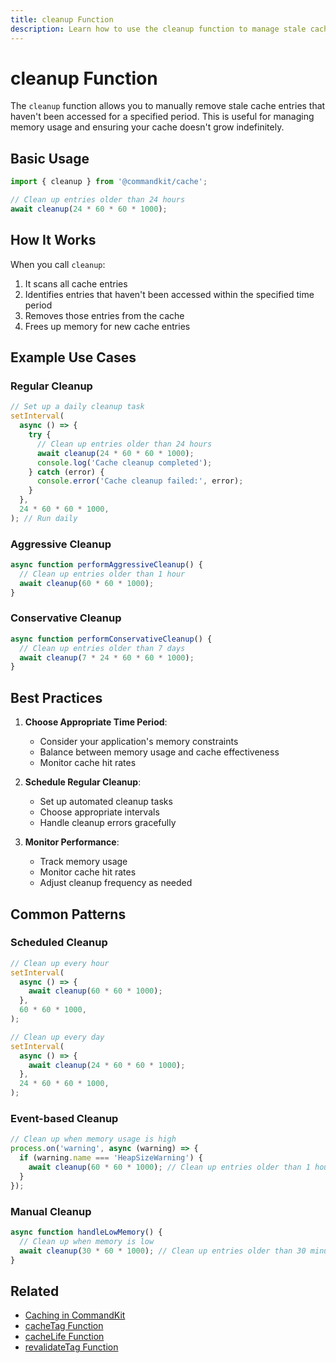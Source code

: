 ```yaml
---
title: cleanup Function
description: Learn how to use the cleanup function to manage stale cache entries and optimize memory usage.
---
```


# cleanup Function

The `cleanup` function allows you to manually remove stale cache entries that haven't been accessed for a specified period. This is useful for managing memory usage and ensuring your cache doesn't grow indefinitely.

## Basic Usage

```ts
import { cleanup } from '@commandkit/cache';

// Clean up entries older than 24 hours
await cleanup(24 * 60 * 60 * 1000);
```

## How It Works

When you call `cleanup`:

1. It scans all cache entries
2. Identifies entries that haven't been accessed within the specified time period
3. Removes those entries from the cache
4. Frees up memory for new cache entries

## Example Use Cases

### Regular Cleanup

```ts
// Set up a daily cleanup task
setInterval(
  async () => {
    try {
      // Clean up entries older than 24 hours
      await cleanup(24 * 60 * 60 * 1000);
      console.log('Cache cleanup completed');
    } catch (error) {
      console.error('Cache cleanup failed:', error);
    }
  },
  24 * 60 * 60 * 1000,
); // Run daily
```

### Aggressive Cleanup

```ts
async function performAggressiveCleanup() {
  // Clean up entries older than 1 hour
  await cleanup(60 * 60 * 1000);
}
```

### Conservative Cleanup

```ts
async function performConservativeCleanup() {
  // Clean up entries older than 7 days
  await cleanup(7 * 24 * 60 * 60 * 1000);
}
```

## Best Practices

1. **Choose Appropriate Time Period**:

   - Consider your application's memory constraints
   - Balance between memory usage and cache effectiveness
   - Monitor cache hit rates

2. **Schedule Regular Cleanup**:

   - Set up automated cleanup tasks
   - Choose appropriate intervals
   - Handle cleanup errors gracefully

3. **Monitor Performance**:
   - Track memory usage
   - Monitor cache hit rates
   - Adjust cleanup frequency as needed

## Common Patterns

### Scheduled Cleanup

```ts
// Clean up every hour
setInterval(
  async () => {
    await cleanup(60 * 60 * 1000);
  },
  60 * 60 * 1000,
);

// Clean up every day
setInterval(
  async () => {
    await cleanup(24 * 60 * 60 * 1000);
  },
  24 * 60 * 60 * 1000,
);
```

### Event-based Cleanup

```ts
// Clean up when memory usage is high
process.on('warning', async (warning) => {
  if (warning.name === 'HeapSizeWarning') {
    await cleanup(60 * 60 * 1000); // Clean up entries older than 1 hour
  }
});
```

### Manual Cleanup

```ts
async function handleLowMemory() {
  // Clean up when memory is low
  await cleanup(30 * 60 * 1000); // Clean up entries older than 30 minutes
}
```

## Related

- [Caching in CommandKit](./01-caching-in-commandkit.mdx)
- [cacheTag Function](./02-cacheTag-function.mdx)
- [cacheLife Function](./03-cacheLife-function.mdx)
- [revalidateTag Function](./05-revalidateTag-function.mdx)
